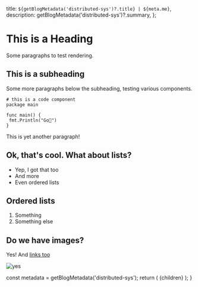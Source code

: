 
  title: `${getBlogMetadata('distributed-sys')?.title} | ${meta.me}`,
  description: getBlogMetadata('distributed-sys')?.summary,
};


# This is a Heading

Some paragraphs to test rendering.

## This is a subheading

Some more paragraphs below the subheading, testing various components.

```golang
# this is a code component
package main

func main() {
 fmt.Println("Go🚀")
}
```

This is yet another paragraph!

## Ok, that's cool. What about lists?

-   Yep, I got that too
-   And more
-   Even ordered lists

## Ordered lists

1. Something
2. Something else

## Do we have images?

Yes! And [links too](https://google.com)

![yes](https://upload.wikimedia.org/wikipedia/commons/6/64/Logo-redis.svg)

  const metadata = getBlogMetadata('distributed-sys');
  return (
    <BlogTemplate metadata={metadata}>
      {children}
    </BlogTemplate>
  );
}